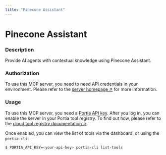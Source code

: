 ```yaml
---
title: "Pinecone Assistant"
---
```

<!-- WARNING: This file is auto-generated by generate_tool_docs.py. Do not edit manually. -->


# Pinecone Assistant

### Description

Provide AI agents with contextual knowledge using Pinecone Assistant.

### Authorization


To use this MCP server, you need to need API credentials in your environment. Please refer to the [server homepage ↗](None) for more information.


### Usage

To use this MCP server, you need a [Portia API key](/setup-account). After you log in, you can enable the server in your Portia tool registry. To find out how, please refer to the [cloud tool registry documentation ↗](/cloud-tool-registry).

Once enabled, you can view the list of tools via the dashboard, or using the `portia-cli`:

```bash
$ PORTIA_API_KEY=<your-api-key> portia-cli list-tools
```

